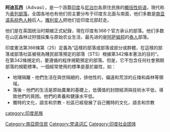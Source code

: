 {{unreferenced|time=2011-10-17T01:45:29+00:00}}
'''阿迪瓦西'''（Adivasi），是一个涵蓋[[印度|印度]]与[[尼泊尔|尼泊尔]]各原住民族的[[雨傘術语|概括性術语]]，現代称为[[表列部落|表列部落]]。全国各地也有他们但主要分布于印度东北面与南面，他们多数是[[南亚语系|南亚语系]][[棕色人种|棕色人种]]后人。[[雅利安人|雅利安人]]把他们從印度北部赶走。

他们是在英国统治时期被正式紀錄，現在印度有366个官方承认的部落。他们多数在山区森林过狩猎採集与原始农业生活，最先进的是[[阿萨姆邦|阿萨姆邦]]的[[泰人|泰人]]部落。

印度憲法第366條第（25）定義為“這樣的部落或部落或部分或群體，在這樣的部落或部落社區被視為賤民部落預定的部落（STS）根據第342條本憲法的目的“。在第342條規定的，要遵循的程序規範預定的部落。但是，它不包含任何社會預期部落的規範標準。一個經常使用的標準是基於屬性，如：
*地理隔離 - 他們生活在與世隔絕的，排他性的，偏遠和荒涼的丘陵和森林等領域。
*落後 - 他們的生活是原始農業的基礎上，低價值的封閉經濟與技術水平低，導致他們的貧困。他們的素養和健康水平低。
*獨特的文化，語言和宗教 - 社區已經發展了自己獨特的文化，語言和宗教

[[category:印度民族|category:印度民族]]
[[Category:南亞原住民|Category:南亞原住民]]
[[Category:梵语词汇|Category:梵语词汇]]
[[Category:印度社会团体|Category:印度社会团体]]